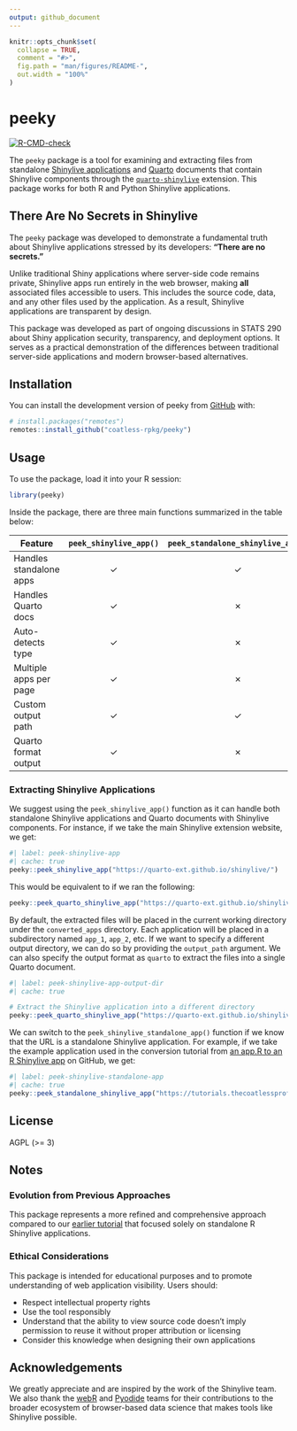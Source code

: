 ```yaml
---
output: github_document
---
```


<!-- README.md is generated from README.Rmd. Please edit that file -->

```r
knitr::opts_chunk$set(
  collapse = TRUE,
  comment = "#>",
  fig.path = "man/figures/README-",
  out.width = "100%"
)
```

# peeky

<!-- badges: start -->
[![R-CMD-check](https://github.com/coatless-rpkg/peeky/actions/workflows/R-CMD-check.yaml/badge.svg)](https://github.com/coatless-rpkg/peeky/actions/workflows/R-CMD-check.yaml)
<!-- badges: end -->

The `peeky` package is a tool for examining and extracting files from standalone
[Shinylive applications][slexplain] and [Quarto][quarto] documents that contain Shinylive components
through the [`quarto-shinylive`][qsl] extension.
This package works for both R and Python Shinylive applications.

## There Are No Secrets in Shinylive

The `peeky` package was developed to demonstrate a fundamental truth about 
Shinylive applications stressed by its developers: **"There are no secrets."**

Unlike traditional Shiny applications where server-side code remains private,
Shinylive apps run entirely in the web browser, making **all** associated 
files accessible to users. This includes the source code, data, and any other
files used by the application. As a result, Shinylive applications are
transparent by design.

This package was developed as part of ongoing discussions in STATS 290 about
Shiny application security, transparency, and deployment options. It serves as
a practical demonstration of the differences between traditional server-side 
applications and modern browser-based alternatives.

## Installation

You can install the development version of peeky from [GitHub](https://github.com/) with:

```r
# install.packages("remotes")
remotes::install_github("coatless-rpkg/peeky")
```

## Usage

To use the package, load it into your R session:

```r
library(peeky)
```

Inside the package, there are three main functions summarized in the table below:

| Feature | `peek_shinylive_app()` | `peek_standalone_shinylive_app()` | `peek_quarto_shinylive_app()` |
|---------|:---------------------:|:--------------------------------:|:-----------------------------:|
| Handles standalone apps | ✓ | ✓ | ✗ |
| Handles Quarto docs | ✓ | ✗ | ✓ |
| Auto-detects type | ✓ | ✗ | ✗ |
| Multiple apps per page | ✓ | ✗ | ✓ |
| Custom output path | ✓ | ✓ | ✓ |
| Quarto format output | ✓ | ✗ | ✓ |

### Extracting Shinylive Applications

We suggest using the `peek_shinylive_app()` function as it can handle both 
standalone Shinylive applications and Quarto documents with Shinylive components.
For instance, if we take the main Shinylive extension website, we get:

```r
#| label: peek-shinylive-app
#| cache: true
peeky::peek_shinylive_app("https://quarto-ext.github.io/shinylive/")
```

This would be equivalent to if we ran the following:

```r
peeky::peek_quarto_shinylive_app("https://quarto-ext.github.io/shinylive/")
```

By default, the extracted files will be placed in the current working directory
under the `converted_apps` directory. Each application will be placed in a
subdirectory named `app_1`, `app_2`, etc. If we want to specify a different
output directory, we can do so by providing the `output_path` argument. We
can also specify the output format as `quarto` to extract the files into a
single Quarto document.

```r
#| label: peek-shinylive-app-output-dir
#| cache: true

# Extract the Shinylive application into a different directory
peeky::peek_quarto_shinylive_app("https://quarto-ext.github.io/shinylive/", output_format = "quarto")
```

We can switch to the `peek_shinylive_standalone_app()` function if we know that
the URL is a standalone Shinylive application. For example, if we take the
example application used in the conversion tutorial from [an app.R to an R Shinylive app](https://github.com/coatless-tutorials/convert-shiny-app-r-shinylive)
on GitHub, we get:

```r
#| label: peek-shinylive-standalone-app
#| cache: true
peeky::peek_standalone_shinylive_app("https://tutorials.thecoatlessprofessor.com/convert-shiny-app-r-shinylive/")
```

## License

AGPL (>= 3)

## Notes

### Evolution from Previous Approaches

This package represents a more refined and comprehensive approach compared to 
our [earlier tutorial][peeksl]
that focused solely on standalone R Shinylive applications. 

### Ethical Considerations

This package is intended for educational purposes and to promote understanding
of web application visibility. Users should:

- Respect intellectual property rights
- Use the tool responsibly
- Understand that the ability to view source code doesn't imply permission to reuse it without proper attribution or licensing
- Consider this knowledge when designing their own applications

## Acknowledgements

We greatly appreciate and are inspired by the work of the Shinylive team.
We also thank the [webR][webr] and [Pyodide][pyodide] teams for their 
contributions to the broader ecosystem of browser-based data science that makes
tools like Shinylive possible.

[quarto]: https://quarto.org
[slexplain]: https://shiny.posit.co/py/docs/shinylive.html
[qsl]: https://github.com/quarto-ext/shinylive
[webr]: https://docs.r-wasm.org/webr/latest/
[pyodide]: https://pyodide.org/en/stable/
[peeksl]: https://github.com/coatless-tutorials/peeking-at-an-r-shinylive-app-source-code
